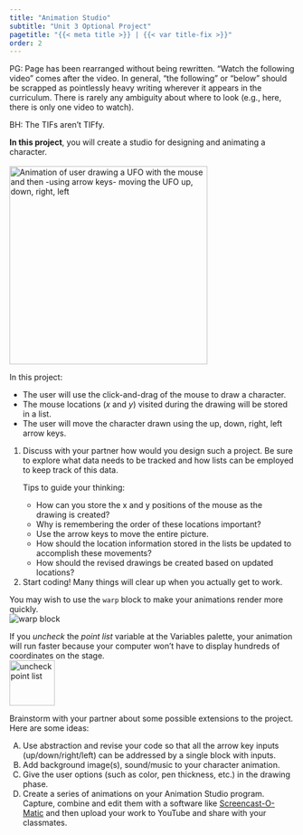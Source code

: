 ```yaml
---
title: "Animation Studio"
subtitle: "Unit 3 Optional Project"
pagetitle: "{{< meta title >}} | {{< var title-fix >}}"
order: 2
---
```


::: todo
<p>PG: Page has been rearranged without being rewritten. "Watch the
following video" comes after the video. In general, "the following" or
"below" should be scrapped as pointlessly heavy writing wherever it
appears in the curriculum. There is rarely any ambiguity about where to
look (e.g., here, there is only one video to watch).</p>

<p>BH: The TIFs aren't TIFfy.</p>
:::

::: learn
<strong>In this project</strong>, you will create a studio for designing
and animating a character.<br /><br />
<img title="Animating a UFO" alt="Animation of user drawing a UFO with the mouse and then -using arrow keys- moving the UFO up, down, right, left" class="ms-4" data-gifffer="/img/3-lists/AnimationStudio_img/UFO.gif" height="350"/>
<!--<img class="ms-4" src="/img/3-lists/AnimationStudio_img/woof.png" height="300" alt="cartoon doggy" title="cartoon doggy"/>-->
:::

<p>

In this project:<br />

<ul>

<li>The user will use the click-and-drag of the mouse to draw a
character.</li>

<li>The mouse locations (<em>x</em> and <em>y</em>) visited during the
drawing will be stored in a list.</li>

<li>The user will move the character drawn using the up, down, right,
left arrow keys.</li>

</ul>

</p>

::: {#first .forYouToDo}
<ol>

<li>Discuss with your partner how would you design such a project. Be
sure to explore what data needs to be tracked and how lists can be
employed to keep track of this data.<br /></li>

::: endnote
Tips to guide your thinking:<br />

<ul>

<li>How can you store the x and y positions of the mouse as the drawing
is created?</li>

<li>Why is remembering the order of these locations important?</li>

<li>Use the arrow keys to move the entire picture.</li>

<li>How should the location information stored in the lists be updated
to accomplish these movements?</li>

<li>How should the revised drawings be created based on updated
locations?</li>

</ul>
:::

<li>Start coding! Many things will clear up when you actually get to
work.</li>

</ol>
:::

::: endnote
<p>You may wish to use the `warp` block to make your
animations render more quickly.<br />
<img src="/img/blocks/warp.png" title="warp block" alt="warp block" class="ms-4"/></p>

<p>If you <em>uncheck</em> the <var>point list</var> variable at the
Variables palette, your animation will run faster because your computer
won't have to display hundreds of coordinates on the stage.<br />
<img src="/img/3-lists/AnimationStudio_img/uncheckpointlist.png" title="uncheck point list" alt="uncheck point list" class="ms-4" height="80"/></p>
:::

::: takeItFurther
<p>

Brainstorm with your partner about some possible extensions to the
project. Here are some ideas:

<ol type="A">

<li>Use abstraction and revise your code so that all the arrow key
inputs (up/down/right/left) can be addressed by a single block with
inputs.</li>

<li>Add background image(s), sound/music to your character
animation.</li>

<li>Give the user options (such as color, pen thickness, etc.) in the
drawing phase.</li>

<li>Create a series of animations on your Animation Studio program.
Capture, combine and edit them with a software like
<a href="https://www.screencast-o-matic.com" target="blank" title="Screencast-O-Matic">Screencast-O-Matic</a>
and then upload your work to YouTube and share with your
classmates.</li>

</ol>

</p>
:::
